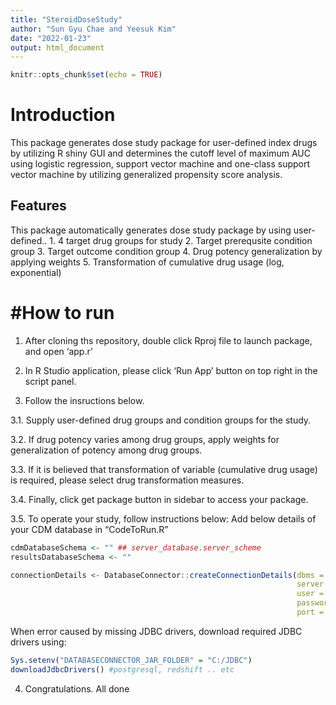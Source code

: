 ```yaml
---
title: "SteroidDoseStudy"
author: "Sun Gyu Chae and Yeesuk Kim"
date: "2022-01-23"
output: html_document
---
```


```r
knitr::opts_chunk$set(echo = TRUE)
```

# Introduction
This package generates dose study package for user-defined index drugs by utilizing R shiny GUI and determines the cutoff level of maximum AUC using logistic regression, support vector machine and one-class support vector machine by utilizing generalized propensity score analysis. 

## Features
This package automatically generates dose study package by using user-defined..
1. 4 target drug groups for study
2. Target prerequsite condition group 
3. Target outcome condition group
4. Drug potency generalization by applying weights
5. Transformation of cumulative drug usage (log, exponential)

#How to run
==========
1. After cloning ths repository, double click Rproj file to launch package, and open 'app.r'

2. In R Studio application, please click 'Run App' button on top right in the script panel.

3. Follow the insructions below. 

3.1. Supply user-defined drug groups and condition groups for the study.

3.2. If drug potency varies among drug groups, apply weights for generalization of potency among drug groups.

3.3. If it is believed that transformation of variable (cumulative drug usage) is required, please select drug transformation measures.

3.4. Finally, click get package button in sidebar to access your package.

3.5. To operate your study, follow instructions below:
Add below details of your CDM database in "CodeToRun.R"
```r
cdmDatabaseSchema <- "" ## server_database.server_scheme 
resultsDatabaseSchema <- ""

connectionDetails <- DatabaseConnector::createConnectionDetails(dbms = "", #"postgresql"
                                                                server = "",
                                                                user = "",
                                                                password = "",
                                                                port = NULL)
```

When error caused by missing JDBC drivers, download required JDBC drivers using:
```r
Sys.setenv("DATABASECONNECTOR_JAR_FOLDER" = "C:/JDBC") 
downloadJdbcDrivers() #postgresql, redshift .. etc
```

4. Congratulations. All done 

